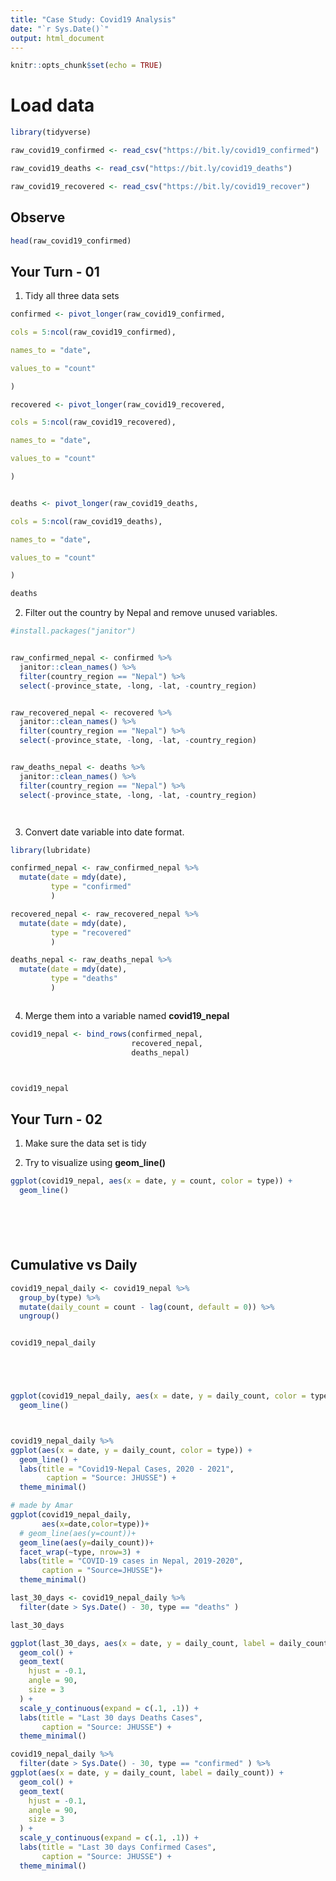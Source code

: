 ```yaml
---
title: "Case Study: Covid19 Analysis"
date: "`r Sys.Date()`"
output: html_document
---
```


```r
knitr::opts_chunk$set(echo = TRUE)
```

# Load data

```r
library(tidyverse)

raw_covid19_confirmed <- read_csv("https://bit.ly/covid19_confirmed")

raw_covid19_deaths <- read_csv("https://bit.ly/covid19_deaths")

raw_covid19_recovered <- read_csv("https://bit.ly/covid19_recover")
```

## Observe

```r
head(raw_covid19_confirmed)


```

## Your Turn - 01


1. Tidy all three data sets 

```r
confirmed <- pivot_longer(raw_covid19_confirmed,

cols = 5:ncol(raw_covid19_confirmed),

names_to = "date",

values_to = "count"

)

recovered <- pivot_longer(raw_covid19_recovered,

cols = 5:ncol(raw_covid19_recovered),

names_to = "date",

values_to = "count"

)


deaths <- pivot_longer(raw_covid19_deaths,

cols = 5:ncol(raw_covid19_deaths),

names_to = "date",

values_to = "count"

)

deaths


```

2. Filter out the country by Nepal and remove unused variables.


```r
#install.packages("janitor")


raw_confirmed_nepal <- confirmed %>% 
  janitor::clean_names() %>% 
  filter(country_region == "Nepal") %>% 
  select(-province_state, -long, -lat, -country_region)


raw_recovered_nepal <- recovered %>% 
  janitor::clean_names() %>% 
  filter(country_region == "Nepal") %>% 
  select(-province_state, -long, -lat, -country_region)


raw_deaths_nepal <- deaths %>% 
  janitor::clean_names() %>% 
  filter(country_region == "Nepal") %>% 
  select(-province_state, -long, -lat, -country_region)




```


3. Convert date variable into date format.

```r

library(lubridate)

confirmed_nepal <- raw_confirmed_nepal %>% 
  mutate(date = mdy(date), 
         type = "confirmed"
         ) 

recovered_nepal <- raw_recovered_nepal %>% 
  mutate(date = mdy(date), 
         type = "recovered"
         ) 

deaths_nepal <- raw_deaths_nepal %>% 
  mutate(date = mdy(date), 
         type = "deaths"
         ) 



```

4. Merge them into a variable named **covid19_nepal**

```r

covid19_nepal <- bind_rows(confirmed_nepal, 
                           recovered_nepal, 
                           deaths_nepal)



covid19_nepal

```


## Your Turn - 02

1. Make sure the data set is tidy

2. Try to visualize using **geom_line()**

```r

ggplot(covid19_nepal, aes(x = date, y = count, color = type)) +
  geom_line()







```


## Cumulative vs Daily

```r

covid19_nepal_daily <- covid19_nepal %>%
  group_by(type) %>%
  mutate(daily_count = count - lag(count, default = 0)) %>%
  ungroup()


covid19_nepal_daily






```

```r

ggplot(covid19_nepal_daily, aes(x = date, y = daily_count, color = type)) +
  geom_line()




```

```r
covid19_nepal_daily %>% 
ggplot(aes(x = date, y = daily_count, color = type)) +
  geom_line() +
  labs(title = "Covid19-Nepal Cases, 2020 - 2021", 
        caption = "Source: JHUSSE") +
  theme_minimal()
```
 

```r

# made by Amar
ggplot(covid19_nepal_daily,
       aes(x=date,color=type))+
  # geom_line(aes(y=count))+
  geom_line(aes(y=daily_count))+
  facet_wrap(~type, nrow=3) +
  labs(title = "COVID-19 cases in Nepal, 2019-2020",
       caption = "Source=JHUSSE")+
  theme_minimal()


```

```r

last_30_days <- covid19_nepal_daily %>% 
  filter(date > Sys.Date() - 30, type == "deaths" )

last_30_days

ggplot(last_30_days, aes(x = date, y = daily_count, label = daily_count)) +
  geom_col() +
  geom_text(
    hjust = -0.1,
    angle = 90,
    size = 3
  ) +
  scale_y_continuous(expand = c(.1, .1)) +
  labs(title = "Last 30 days Deaths Cases", 
       caption = "Source: JHUSSE") +
  theme_minimal()

```



```r
covid19_nepal_daily %>% 
  filter(date > Sys.Date() - 30, type == "confirmed" ) %>% 
ggplot(aes(x = date, y = daily_count, label = daily_count)) +
  geom_col() +
  geom_text(
    hjust = -0.1,
    angle = 90,
    size = 3
  ) +
  scale_y_continuous(expand = c(.1, .1)) +
  labs(title = "Last 30 days Confirmed Cases", 
       caption = "Source: JHUSSE") +
  theme_minimal()

```
